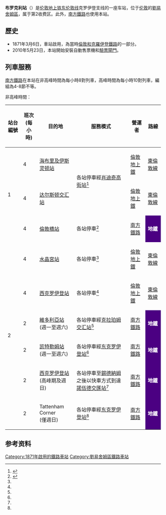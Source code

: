 {{Infobox London station
| name = Brockley
| image_name = Brockley railway station MMB 02.jpg
| locale = [[布罗克利|布罗克利]]
| borough = [[劉易舍姆區|劉易舍姆區]]
| manager = [[伦敦地上铁|伦敦地上铁]]
| owner = [[英国国营铁路公司|英国国营铁路公司]]
| symbol = overground
| gridref = 
| railcode = BCY
| platforms = 2
| fare_zone = 2
<!--
| railexits0405 = {{increase}} 1.286
| railexits0506 = {{decrease}} 1.256
| railexits0607 = {{increase}} 2.020
| railexits0708 = {{decrease}} 1.825
| railexits0809 = {{increase}} 1.978
| railexits0910 = {{increase}} 2.000 -->
| railexits1011 = {{increase}} 2.727
| railexits1112 = {{increase}} 3.292
| railexits1213 = {{increase}} 3.622
| railexits1314 = {{increase}} 3.731
| railexits1415 = {{increase}} 3.745
| latitude = 51.4645
| longitude = -0.0369
| events1  = 营业中
| years1 = 1871
| access = yes
| access_note = <ref>{{Cite map/London Overground Map}}</ref><ref>{{Cite map/Standard Tube Map}}</ref>
| dft_category = D
}}

'''布罗克利站'''（{{lang-en|Brockley railway station}}）是[[伦敦地上铁|伦敦地上铁]][[东伦敦线|东伦敦线]]克罗伊登支线的一座车站，位于[[伦敦|伦敦]]的[[劉易舍姆區|劉易舍姆區]]，属于第2收费区。此外，[[南方鐵路|南方鐵路]]也使用本站。

==歷史==
*1871年3月6日，車站啟用，為當時[[倫敦和克羅伊登鐵路|倫敦和克羅伊登鐵路]]的一部分。
*2010年5月23日，本站開始安裝自動售票機和[[驗票閘門|驗票閘門]]。

==列車服務==
[[南方鐵路|南方鐵路]]在本站在非高峰時間為每小時8對列車，高峰時間為每小時10對列車，編組為4-8節不等。

非高峰時間：
{| class="wikitable"
! 站台編號
! 班次<br>(每小時)
! 目的地
! 服務模式
! 營運者
! 路線
|-
|rowspan=3| 1
| 4
| [[海布里及伊斯灵顿站|海布里及伊斯灵顿站]]
|rowspan=2| 各站停車經[[肖迪奇高街站|肖迪奇高街站]]<ref name="ELL Times">{{cite web|url=http://www.tfl.gov.uk/assets/downloads/highbury-islington-to-west-croydon-and-clapham-junction-timetable-may-2013.pdf|title=East & Inner South London Line timetable|publisher=[[Transport_for_London|Transport for London]]|year=2013|accessdate=26 August 2013|archive-date=2013-10-23|archive-url=https://web.archive.org/web/20131023011137/http://www.tfl.gov.uk/assets/downloads/highbury-islington-to-west-croydon-and-clapham-junction-timetable-may-2013.pdf|dead-url=no}}</ref>
| [[倫敦地上鐵|倫敦地上鐵]]
| [[東倫敦線|東倫敦線]]
|-
| 4 
| [[达尔斯顿交汇站|达尔斯顿交汇站]]
| [[倫敦地上鐵|倫敦地上鐵]]
| [[東倫敦線|東倫敦線]]
|-
| 4
| [[倫敦橋站|倫敦橋站]]
| 各站停車<ref name="SN Metro">{{cite web|url=http://www.southernrailway.com/your-journey/plan-your-journey/timetables/|title=Southern timetables|publisher=Southern|year=2013|accessdate=26 August 2013|archive-date=2016-12-23|archive-url=https://web.archive.org/web/20161223040234/http://www.southernrailway.com/your-journey/plan-your-journey/timetables/|dead-url=no}}</ref>
| [[南方鐵路|南方鐵路]]
| style="background:#4B0082; color:white;"| '''地鐵'''      
|-
|rowspan=6| 2
| 4
| [[水晶宮站|水晶宮站]]
| 各站停車<ref name="ELL Times"/>
| [[倫敦地上鐵|倫敦地上鐵]]
| [[東倫敦線|東倫敦線]]
|-
| 4 
| [[西克罗伊登站|西克罗伊登站]]
| 各站停車<ref name="ELL Times"/>
| [[倫敦地上鐵|倫敦地上鐵]]
| [[東倫敦線|東倫敦線]]
|-
| 2
| [[維多利亞車站_(倫敦)|維多利亞站]]<br>(週一至週六)
| 各站停車經[[克拉珀姆交汇站|克拉珀姆交汇站]]<ref name="SN Metro"/>
| [[南方鐵路|南方鐵路]]
| style="background:#4B0082; color:white;"| '''地鐵'''
|-
| 2
| [[凯特勒姆站|凯特勒姆站]]<br>(週一至週六)
| 各站停車經[[东克罗伊登站|东克罗伊登站]]<ref name="SN Metro"/>
| [[南方鐵路|南方鐵路]]
| style="background:#4B0082; color:white;"| '''地鐵'''
|-
| 2
| [[西克罗伊登站|西克罗伊登站]]<br> (高峰期及週日)
| 各站停車至[[錫德納姆|錫德納姆]]之後以快車方式到達[[諾伍德交匯站|諾伍德交匯站]]<ref name="SN Metro"/>
| [[南方鐵路|南方鐵路]]
| style="background:#4B0082; color:white;"| '''地鐵'''
|-
| 2
| Tattenham Corner<br> (僅週日)
| 各站停車經[[东克罗伊登站|东克罗伊登站]]<ref name="SN Metro"/>
| [[南方鐵路|南方鐵路]]
| style="background:#4B0082; color:white;"| '''地鐵'''
|}

==参考资料==
{{reflist}}

{{倫敦地上鐵東倫敦線}}

[[Category:1871年啟用的鐵路車站|Category:1871年啟用的鐵路車站]]
[[Category:劉易舍姆區鐵路車站|Category:劉易舍姆區鐵路車站]]